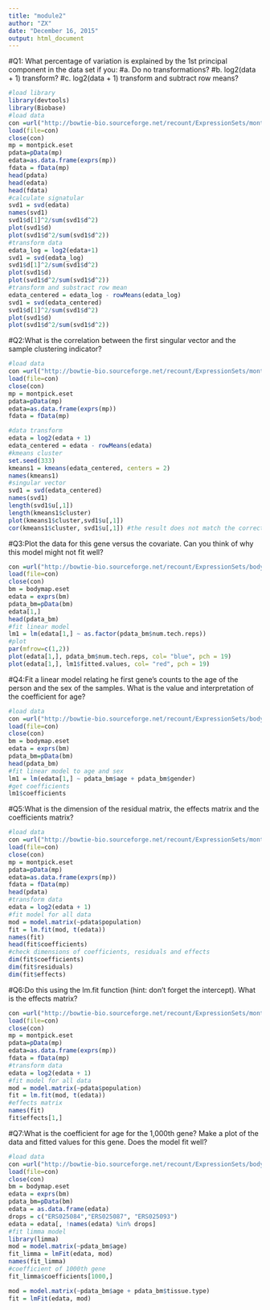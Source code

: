 ```yaml
---
title: "module2"
author: "ZX"
date: "December 16, 2015"
output: html_document
---
```


#Q1: What percentage of variation is explained by the 1st principal component in the data set if you:
#a. Do no transformations?
#b. log2(data + 1) transform?
#c. log2(data + 1) transform and subtract row means?
```r
#load library
library(devtools)
library(Biobase)
#load data
con =url("http://bowtie-bio.sourceforge.net/recount/ExpressionSets/montpick_eset.RData")
load(file=con)
close(con)
mp = montpick.eset
pdata=pData(mp)
edata=as.data.frame(exprs(mp))
fdata = fData(mp)
head(pdata)
head(edata)
head(fdata)
#calculate signatular
svd1 = svd(edata)
names(svd1)
svd1$d[1]^2/sum(svd1$d^2)
plot(svd1$d)
plot(svd1$d^2/sum(svd1$d^2))
#transform data
edata_log = log2(edata+1)
svd1 = svd(edata_log)
svd1$d[1]^2/sum(svd1$d^2)
plot(svd1$d)
plot(svd1$d^2/sum(svd1$d^2))
#transform and substract row mean
edata_centered = edata_log - rowMeans(edata_log)
svd1 = svd(edata_centered)
svd1$d[1]^2/sum(svd1$d^2)
plot(svd1$d)
plot(svd1$d^2/sum(svd1$d^2))
```

#Q2:What is the correlation between the first singular vector and the sample clustering indicator?
```r
#load data
con =url("http://bowtie-bio.sourceforge.net/recount/ExpressionSets/montpick_eset.RData")
load(file=con)
close(con)
mp = montpick.eset
pdata=pData(mp)
edata=as.data.frame(exprs(mp))
fdata = fData(mp)

#data transform
edata = log2(edata + 1)
edata_centered = edata - rowMeans(edata)
#kmeans cluster
set.seed(333)
kmeans1 = kmeans(edata_centered, centers = 2)
names(kmeans1)
#singular vector
svd1 = svd(edata_centered)
names(svd1)
length(svd1$u[,1])
length(kmeans1$cluster)
plot(kmeans1$cluster,svd1$u[,1])
cor(kmeans1$cluster, svd1$u[,1]) #the result does not match the correct option
```

#Q3:Plot the data for this gene versus the covariate. Can you think of why this model might not fit well?

```r
con =url("http://bowtie-bio.sourceforge.net/recount/ExpressionSets/bodymap_eset.RData")
load(file=con)
close(con)
bm = bodymap.eset
edata = exprs(bm)
pdata_bm=pData(bm)
edata[1,]
head(pdata_bm)
#fit linear model
lm1 = lm(edata[1,] ~ as.factor(pdata_bm$num.tech.reps))
#plot 
par(mfrow=c(1,2))
plot(edata[1,], pdata_bm$num.tech.reps, col= "blue", pch = 19)
plot(edata[1,], lm1$fitted.values, col= "red", pch = 19)
```

#Q4:Fit a linear model relating he first gene’s counts to the age of the person and the sex of the samples. What is the value and interpretation of the coefficient for age?
```r
#load data
con =url("http://bowtie-bio.sourceforge.net/recount/ExpressionSets/bodymap_eset.RData")
load(file=con)
close(con)
bm = bodymap.eset
edata = exprs(bm)
pdata_bm=pData(bm)
head(pdata_bm)
#fit linear model to age and sex
lm1 = lm(edata[1,] ~ pdata_bm$age + pdata_bm$gender)
#get coefficients
lm1$coefficients
```

#Q5:What is the dimension of the residual matrix, the effects matrix and the coefficients matrix?
```r
#load data
con =url("http://bowtie-bio.sourceforge.net/recount/ExpressionSets/montpick_eset.RData")
load(file=con)
close(con)
mp = montpick.eset
pdata=pData(mp)
edata=as.data.frame(exprs(mp))
fdata = fData(mp)
head(pdata)
#transform data
edata = log2(edata + 1)
#fit model for all data
mod = model.matrix(~pdata$population)
fit = lm.fit(mod, t(edata))
names(fit)
head(fit$coefficients)
#check dimensions of coefficients, residuals and effects
dim(fit$coefficients)
dim(fit$residuals)
dim(fit$effects)
```

#Q6:Do this using the lm.fit function (hint: don't forget the intercept). What is the effects matrix?
```r
con =url("http://bowtie-bio.sourceforge.net/recount/ExpressionSets/montpick_eset.RData")
load(file=con)
close(con)
mp = montpick.eset
pdata=pData(mp)
edata=as.data.frame(exprs(mp))
fdata = fData(mp)
#transform data
edata = log2(edata + 1)
#fit model for all data
mod = model.matrix(~pdata$population)
fit = lm.fit(mod, t(edata))
#effects matrix
names(fit)
fit$effects[1,]
```

#Q7:What is the coefficient for age for the 1,000th gene? Make a plot of the data and fitted values for this gene. Does the model fit well?
```r
#load data
con =url("http://bowtie-bio.sourceforge.net/recount/ExpressionSets/bodymap_eset.RData")
load(file=con)
close(con)
bm = bodymap.eset
edata = exprs(bm)
pdata_bm=pData(bm)
edata = as.data.frame(edata)
drops = c("ERS025084","ERS025087", "ERS025093")
edata = edata[, !names(edata) %in% drops]
#fit limma model
library(limma)
mod = model.matrix(~pdata_bm$age)
fit_limma = lmFit(edata, mod)
names(fit_limma)
#coefficient of 1000th gene
fit_limma$coefficients[1000,]

mod = model.matrix(~pdata_bm$age + pdata_bm$tissue.type)
fit = lmFit(edata, mod)
```
